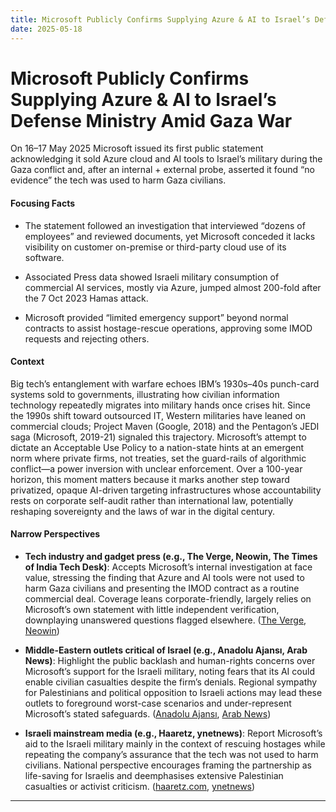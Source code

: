 ```yaml
---
title: Microsoft Publicly Confirms Supplying Azure & AI to Israel’s Defense Ministry Amid Gaza War
date: 2025-05-18
---
```


# Microsoft Publicly Confirms Supplying Azure & AI to Israel’s Defense Ministry Amid Gaza War

On 16–17 May 2025 Microsoft issued its first public statement acknowledging it sold Azure cloud and AI tools to Israel’s military during the Gaza conflict and, after an internal + external probe, asserted it found “no evidence” the tech was used to harm Gaza civilians.

#### Focusing Facts

- The statement followed an investigation that interviewed “dozens of employees” and reviewed documents, yet Microsoft conceded it lacks visibility on customer on-premise or third-party cloud use of its software.

- Associated Press data showed Israeli military consumption of commercial AI services, mostly via Azure, jumped almost 200-fold after the 7 Oct 2023 Hamas attack.

- Microsoft provided “limited emergency support” beyond normal contracts to assist hostage-rescue operations, approving some IMOD requests and rejecting others.

#### Context

Big tech’s entanglement with warfare echoes IBM’s 1930s–40s punch-card systems sold to governments, illustrating how civilian information technology repeatedly migrates into military hands once crises hit.  Since the 1990s shift toward outsourced IT, Western militaries have leaned on commercial clouds; Project Maven (Google, 2018) and the Pentagon’s JEDI saga (Microsoft, 2019-21) signaled this trajectory.  Microsoft’s attempt to dictate an Acceptable Use Policy to a nation-state hints at an emergent norm where private firms, not treaties, set the guard-rails of algorithmic conflict—a power inversion with unclear enforcement.  Over a 100-year horizon, this moment matters because it marks another step toward privatized, opaque AI-driven targeting infrastructures whose accountability rests on corporate self-audit rather than international law, potentially reshaping sovereignty and the laws of war in the digital century.

#### Narrow Perspectives

- **Tech industry and gadget press (e.g., The Verge, Neowin, The Times of India Tech Desk)**: Accepts Microsoft’s internal investigation at face value, stressing the finding that Azure and AI tools were not used to harm Gaza civilians and presenting the IMOD contract as a routine commercial deal. Coverage leans corporate-friendly, largely relies on Microsoft’s own statement with little independent verification, downplaying unanswered questions flagged elsewhere. ([The Verge](https://www.theverge.com/news/668322/microsoft-azure-ai-israel-military-contracts-gaza-protester-response), [Neowin](https://www.neowin.net/news/microsoft-there-is-no-evidence-that-our-tech-has-harmed-civilians-in-gaza/))

- **Middle-Eastern outlets critical of Israel (e.g., Anadolu Ajansı, Arab News)**: Highlight the public backlash and human-rights concerns over Microsoft’s support for the Israeli military, noting fears that its AI could enable civilian casualties despite the firm’s denials. Regional sympathy for Palestinians and political opposition to Israeli actions may lead these outlets to foreground worst-case scenarios and under-represent Microsoft’s stated safeguards. ([Anadolu Ajansı](https://www.aa.com.tr/en/americas/microsoft-confirms-ai-cloud-services-to-israeli-defense-ministry-amid-gaza-war-scrutiny/3571775), [Arab News](https://www.arabnews.com/node/2601042/middle-east))

- **Israeli mainstream media (e.g., Haaretz, ynetnews)**: Report Microsoft’s aid to the Israeli military mainly in the context of rescuing hostages while repeating the company’s assurance that the tech was not used to harm civilians. National perspective encourages framing the partnership as life-saving for Israelis and deemphasises extensive Palestinian casualties or activist criticism. ([haaretz.com](https://www.haaretz.com/israel-news/2025-05-17/ty-article/microsoft-says-it-provided-ai-to-israel-for-gaza-war-but-denies-use-to-harm-palestinians/00000196-dbd0-d9a9-a99e-fbd5a6f80000), [ynetnews](https://www.ynetnews.com/business/article/bkngk11h11gg))

---
